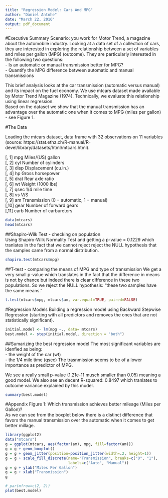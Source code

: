 ```yaml
---
title: "Regression Model: Cars And MPG"
author: "Daniel Antohe"
date: "March 22, 2016"
output: pdf_document
---
```

#Executive Summary
Scenario: you work for Motor Trend, a magazine about the automobile industry. Looking at a data set of a collection of cars, they are interested in exploring the relationship between a set of variables and miles per gallon (MPG) (outcome). They are particularly interested in the following two questions:  
- Is an automatic or manual transmission better for MPG?  
- Quantify the MPG difference between automatic and manual transmissions  

This brief analysis looks at the car transmission (automatic versus manual) and its impact on the fuel economy. We use mtcars dataset made available by Motor Trend Magazine (1974). Technically, we evaluate this relationship using linear regression.  
Based on the dataset we show that the manual transmission has an advantage over the automatic one when it comes to MPG (miles per gallon) - see Figure 1.

#The Data

Loading the mtcars dataset, data frame with 32 observations on 11 variables (source: https://stat.ethz.ch/R-manual/R-devel/library/datasets/html/mtcars.html).  

[, 1]	mpg	Miles/(US) gallon  
[, 2]	cyl	Number of cylinders  
[, 3]	disp	Displacement (cu.in.)  
[, 4]	hp	Gross horsepower  
[, 5]	drat	Rear axle ratio  
[, 6]	wt	Weight (1000 lbs)  
[, 7]	qsec	1/4 mile time  
[, 8]	vs	V/S  
[, 9]	am	Transmission (0 = automatic, 1 = manual)  
[,10]	gear	Number of forward gears  
[,11]	carb	Number of carburetors  


```r
data(mtcars)
head(mtcars)
```

##Shapiro-Wilk Test - checking on population   
Using Shapiro-Wilk Normality Test and getting a p-value = 0.1229 which tranlates in the fact that we cannot reject  reject the NULL hypothesis that the samples came from a normal distribution.  

```r
shapiro.test(mtcars$mpg)
```

##T-test - comparing the means of MPG and type of transmission
We get a very small p-value which translates in the fact that the difference in means is not by chance but indeed there is clear difference in these two populations. So we reject the NULL hypothesis: "these two samples have the same means."  
```r
t.test(mtcars$mpg, mtcars$am, var.equal=TRUE, paired=FALSE)
```

#Regression  Models
Building a regression model using Backward Stepwise Regression (starting with all predictors and removes the ones that are not statistically significant).

```r
initial.model <- lm(mpg ~., data= mtcars)
best.model <- step(initial.model, direction = "both")
```

##Sumarizing the best regression model
The most significant variables are idenfied as being:   
- the weight of the car (wt)   
- the 1/4 mile time (qsec)
The trasnmission seems to be of a lower importance as predictor of MPG.

We see a really small p-value (1.21e-11 musch smaller than 0.05) meaning a good model.
We also see an decent R-squared: 0.8497 which tranlates to outcome variance explained by this model.
```r
summary(best.model)
```



#Appendix
Figure 1: Which transmission achieves better mileage (Miles per Gallon)?  
As we can see from the boxplot below there is a distinct difference that favors the manual transmission over the automatic when it comes to get better millage.

```r
library(ggplot2)
data("mtcars")
g = ggplot(mtcars, aes(factor(am), mpg, fill=factor(am)))
g = g + geom_boxplot()
g = g + geom_jitter(position=position_jitter(width=.2, height=1))
g = g + scale_fill_discrete(name="Transmission", breaks=c("0", "1"),
                            labels=c("Auto", "Manual"))
g = g + ylab("Miles Per Gallon")
g = g + xlab("Transmission")
g
```


```r
# par(mfrow=c(2, 2))
plot(best.model)

```

